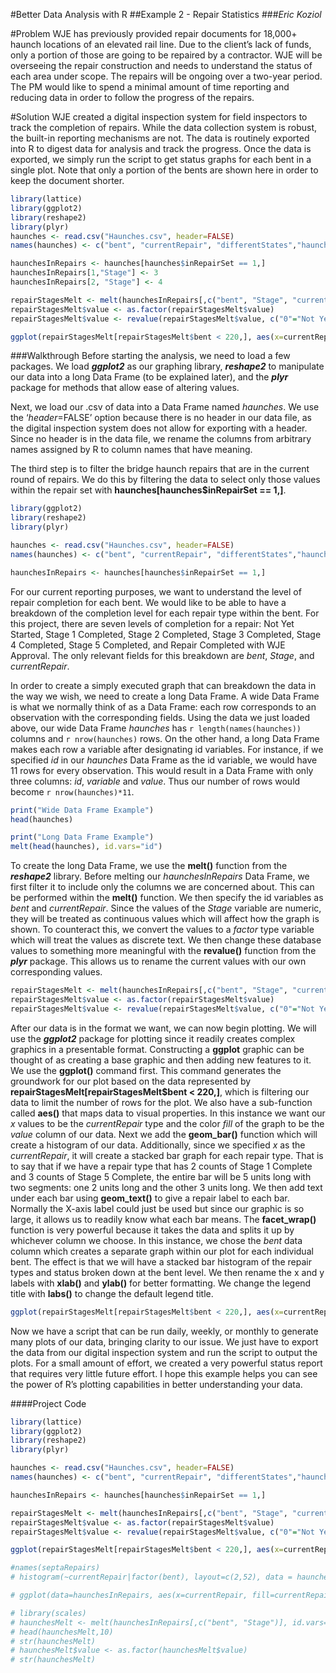 #Better Data Analysis with R
##Example 2 - Repair Statistics
###*Eric Koziol*

#Problem
WJE has previously provided repair documents for 18,000+ haunch locations of an elevated rail line. Due to the client's lack of funds, only a portion of those are going to be repaired by a contractor.  WJE will be overseeing the repair construction and needs to understand the status of each area under scope.  The repairs will be ongoing over a two-year period.  The PM would like to spend a minimal amount of time reporting and reducing data in order to follow the progress of the repairs.  


#Solution
WJE created a digital inspection system for field inspectors to track the completion of repairs.  While the data collection system is robust, the built-in reporting mechanisms are not.  The data is routinely exported into R to digest data for analysis and track the progress.  Once the data is exported, we simply run the script to get status graphs for each bent in a single plot.  Note that only a portion of the bents are shown here in order to keep the document shorter.


```r
library(lattice)
library(ggplot2)
library(reshape2)
library(plyr)
haunches <- read.csv("Haunches.csv", header=FALSE)
names(haunches) <- c("bent", "currentRepair", "differentStates","haunch", "haunchid", "id", "inRepairSet", "inspected",  "itemsComplete", "span", "specifiedRepair", "Stage")

haunchesInRepairs <- haunches[haunches$inRepairSet == 1,]
haunchesInRepairs[1,"Stage"] <- 3
haunchesInRepairs[2, "Stage"] <- 4
```

```r
repairStagesMelt <- melt(haunchesInRepairs[,c("bent", "Stage", "currentRepair")], id.vars=c("bent", "currentRepair"))
repairStagesMelt$value <- as.factor(repairStagesMelt$value)
repairStagesMelt$value <- revalue(repairStagesMelt$value, c("0"="Not Yet Started", "1"="Stage 1 Complete", "2" = "Stage 2 Complete", "3" = "Stage 3 Complete", "4" = "Stage 4 Complete", "5" = "Stage 5 complete", "6" = "Repair Completed and WJE Approved"))
```

```r
ggplot(repairStagesMelt[repairStagesMelt$bent < 220,], aes(x=currentRepair, fill=value)) + geom_bar() + geom_text(aes(y=-0.5, label = currentRepair)) + facet_wrap(~bent, ncol = 1) + xlab("Repair Type") + ylab("Number of Repairs") + labs(fill="Repair Status")
```


###Walkthrough
Before starting the analysis, we need to load a few packages.  We load ***ggplot2*** as our graphing library, ***reshape2*** to manipulate our data into a long Data Frame (to be explained later), and the ***plyr*** package for methods that allow ease of altering values.

Next, we load our .csv of data into a Data Frame named *haunches*.  We use the '*header*=FALSE' option because there is no header in our data file, as the digital inspection system does not allow for exporting with a header.  Since no header is in the data file, we rename the columns from arbitrary names assigned by R to column names that have meaning.

The third step is to filter the bridge haunch repairs that are in the current round of repairs.  We do this by filtering the data to select only those values within the repair set with **haunches[haunches$inRepairSet == 1,]**.
```r
library(ggplot2)
library(reshape2)
library(plyr)

haunches <- read.csv("Haunches.csv", header=FALSE)
names(haunches) <- c("bent", "currentRepair", "differentStates","haunch", "haunchid", "id", "inRepairSet", "inspected",  "itemsComplete", "span", "specifiedRepair", "Stage")

haunchesInRepairs <- haunches[haunches$inRepairSet == 1,]

```

For our current reporting purposes, we want to understand the level of repair completion for each bent.  We would like to be able to have a breakdown of the completion level for each repair type within the bent.  For this project, there are seven levels of completion for a repair: Not Yet Started, Stage 1 Completed, Stage 2 Completed, Stage 3 Completed, Stage 4 Completed, Stage 5 Completed, and Repair Completed with WJE Approval. The only relevant fields for this breakdown are *bent*, *Stage*, and *currentRepair*.

In order to create a simply executed graph that can breakdown the data in the way we wish, we need to create a long Data Frame.  A wide Data Frame is what we normally think of as a Data Frame: each row corresponds to an observation with the corresponding fields.  Using the data we just loaded above, our wide Data Frame *haunches* has `r length(names(haunches))` columns and `r nrow(haunches)` rows.  On the other hand, a long Data Frame makes each row a variable after designating id variables.  For instance, if we specified *id* in our *haunches* Data Frame as the id variable, we would have 11 rows for every observation.  This would result in a Data Frame with only three columns: *id*, *variable* and *value*.  Thus our number of rows would become `r nrow(haunches)*11`.

```r
print("Wide Data Frame Example")
head(haunches)

print("Long Data Frame Example")
melt(head(haunches), id.vars="id")
```

To create the long Data Frame, we use the **melt()** function from the ***reshape2*** library.  Before melting our *haunchesInRepairs* Data Frame, we first filter it to include only the columns we are concerned about.  This can be performed within the **melt()** function.  We then specify the id variables as *bent* and *currentRepair*.  Since the values of the *Stage* variable are numeric, they will be treated as continuous values which will affect how the graph is shown.  To counteract this, we convert the values to a *factor* type variable which will treat the values as discrete text.  We then change these database values to something more meaningful with the **revalue()** function from the ***plyr*** package. This allows us to rename the current values with our own corresponding values.

```r
repairStagesMelt <- melt(haunchesInRepairs[,c("bent", "Stage", "currentRepair")], id.vars=c("bent", "currentRepair"))
repairStagesMelt$value <- as.factor(repairStagesMelt$value)
repairStagesMelt$value <- revalue(repairStagesMelt$value, c("0"="Not Yet Started", "1"="Stage 1 Complete", "2" = "Stage 2 Complete", "3" = "Stage 3 Complete", "4" = "Stage 4 Complete", "5" = "Stage 5 complete", "6" = "Repair Completed with WJE Approval"))
```

After our data is in the format we want, we can now begin plotting.  We will use the ***ggplot2*** package for plotting since it readily creates complex graphics in a presentable format.  Constructing a **ggplot** graphic can be thought of as creating a base graphic and then adding new features to it.  We use the **ggplot()** command first. This command generates the groundwork for our plot based on the data represented by **repairStagesMelt[repairStagesMelt$bent < 220,]**, which is filtering our data to limit the number of rows for the plot.  We also have a sub-function called **aes()** that maps data to visual properties.  In this instance we want our *x* values to be the *currentRepair* type and the color *fill* of the graph to be the *value* column of our data.  Next we add the **geom_bar()** function which will create a histogram of our data.  Additionally, since we specified *x* as the *currentRepair*, it will create a stacked bar graph for each repair type.  That is to say that if we have a repair type that has 2 counts of Stage 1 Complete and 3 counts of Stage 5 Complete, the entire bar will be 5 units long with two segments: one 2 units long and the other 3 units long.  We then add text under each bar using **geom_text()** to give a repair label to each bar.  Normally the X-axis label could just be used but since our graphic is so large, it allows us to readily know what each bar means.  The **facet_wrap()** function is very powerful because it takes the data and splits it up by whichever column we choose.  In this instance, we chose the *bent* data column which creates a separate graph within our plot for each individual bent.  The effect is that we will have a stacked bar histogram of the repair types and status broken down at the bent level.  We then rename the x and y labels with **xlab()** and **ylab()** for better formatting.  We change the legend title with **labs()** to change the default legend title.

```r
ggplot(repairStagesMelt[repairStagesMelt$bent < 220,], aes(x=currentRepair, fill=value)) + geom_bar() + geom_text(aes(y=-0.5, label = currentRepair)) + facet_wrap(~bent, ncol = 1) + xlab("Repair Type") + ylab("Number of Repairs") + labs(fill="Repair Status")
```

Now we have a script that can be run daily, weekly, or monthly to generate many plots of our data, bringing clarity to our issue.  We just have to export the data from our digital inspection system and run the script to output the plots.  For a small amount of effort, we created a very powerful status report that requires very little future effort.  I hope this example helps you can see the power of R's plotting capabilities in better understanding your data.

####Project Code

```r
library(lattice)
library(ggplot2)
library(reshape2)
library(plyr)

haunches <- read.csv("Haunches.csv", header=FALSE)
names(haunches) <- c("bent", "currentRepair", "differentStates","haunch", "haunchid", "id", "inRepairSet", "inspected",  "itemsComplete", "span", "specifiedRepair", "Stage")

haunchesInRepairs <- haunches[haunches$inRepairSet == 1,]

repairStagesMelt <- melt(haunchesInRepairs[,c("bent", "Stage", "currentRepair")], id.vars=c("bent", "currentRepair"))
repairStagesMelt$value <- as.factor(repairStagesMelt$value)
repairStagesMelt$value <- revalue(repairStagesMelt$value, c("0"="Not Yet Started", "1"="Stage 1 Complete", "2" = "Stage 2 Complete", "3" = "Stage 3 Complete", "4" = "Stage 4 Complete", "5" = "Stage 5 complete", "6" = "Repair Completed and WJE Approved"))

ggplot(repairStagesMelt[repairStagesMelt$bent < 220,], aes(x=currentRepair, fill=value)) + geom_bar() + geom_text(aes(y=-0.5, label = currentRepair)) + facet_wrap(~bent, ncol = 1) + xlab("Repair Type") + ylab("Number of Repairs")

```

```r
#names(septaRepairs)
# histogram(~currentRepair|factor(bent), layout=c(2,52), data = haunches[with(haunches, order(-bent)),], labels=TRUE, type="count")

# ggplot(data=haunchesInRepairs, aes(x=currentRepair, fill=currentRepair)) + geom_histogram() + geom_text(aes(y=-0.5, label=currentRepair)) + stat_bin(binwidth=1, geom="text", aes(label=..count..), vjust=-0.5) + facet_wrap(~bent, ncol=2)

# library(scales)
# haunchesMelt <- melt(haunchesInRepairs[,c("bent", "Stage")], id.vars="bent")
# head(haunchesMelt,10)
# str(haunchesMelt)
# haunchesMelt$value <- as.factor(haunchesMelt$value)
# str(haunchesMelt)

```

